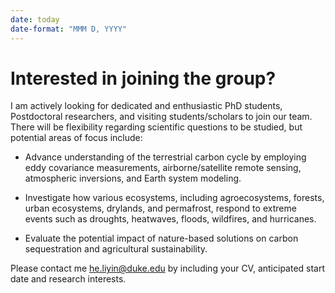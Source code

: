 ```yaml
---
date: today
date-format: "MMM D, YYYY"
---
```


# Interested in joining the group?

I am actively looking for dedicated and enthusiastic PhD students, Postdoctoral researchers, and visiting students/scholars to join our team. There will be flexibility regarding scientific questions to be studied, but potential areas of focus include: 

- Advance understanding of the terrestrial carbon cycle by employing eddy covariance measurements, airborne/satellite remote sensing, atmospheric inversions, and Earth system modeling.

- Investigate how various ecosystems, including agroecosystems, forests, urban ecosystems, drylands, and permafrost, respond to extreme events such as droughts, heatwaves, floods, wildfires, and hurricanes.

- Evaluate the potential impact of nature-based solutions on carbon sequestration and agricultural sustainability. 

Please contact me <he.liyin@duke.edu> by including your CV, anticipated start date and research interests. 
